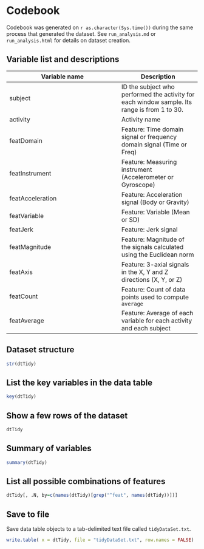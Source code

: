 Codebook
========
Codebook was generated on `r as.character(Sys.time())` during the same process that generated the dataset. See `run_analysis.md` or `run_analysis.html` for details on dataset creation.

Variable list and descriptions
------------------------------

Variable name    | Description
-----------------|------------
subject          | ID the subject who performed the activity for each window sample. Its range is from 1 to 30.
activity         | Activity name
featDomain       | Feature: Time domain signal or frequency domain signal (Time or Freq)
featInstrument   | Feature: Measuring instrument (Accelerometer or Gyroscope)
featAcceleration | Feature: Acceleration signal (Body or Gravity)
featVariable     | Feature: Variable (Mean or SD)
featJerk         | Feature: Jerk signal
featMagnitude    | Feature: Magnitude of the signals calculated using the Euclidean norm
featAxis         | Feature: 3-axial signals in the X, Y and Z directions (X, Y, or Z)
featCount        | Feature: Count of data points used to compute `average`
featAverage      | Feature: Average of each variable for each activity and each subject

Dataset structure
-----------------

```r
str(dtTidy)
```

List the key variables in the data table
----------------------------------------

```r
key(dtTidy)
```

Show a few rows of the dataset
------------------------------

```r
dtTidy
```

Summary of variables
--------------------

```r
summary(dtTidy)
```

List all possible combinations of features
------------------------------------------

```r
dtTidy[, .N, by=c(names(dtTidy)[grep("^feat", names(dtTidy))])]
```

Save to file
------------

Save data table objects to a tab-delimited text file called `tidyDataSet.txt`.

```r
write.table( x = dtTidy, file = "tidyDataSet.txt", row.names = FALSE)
```